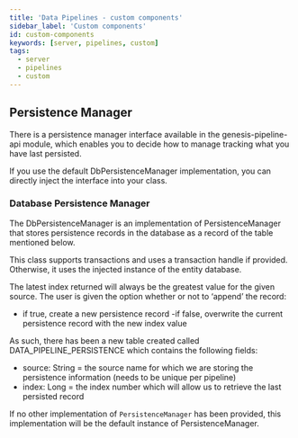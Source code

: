 ```yaml
---
title: 'Data Pipelines - custom components'
sidebar_label: 'Custom components'
id: custom-components
keywords: [server, pipelines, custom]
tags:
  - server
  - pipelines
  - custom
---
```


## Persistence Manager

There is a persistence manager interface available in the genesis-pipeline-api module, which enables you to decide how to manage tracking what you have last persisted.

If you use the default DbPersistenceManager implementation, you can directly inject the interface into your class.

### Database Persistence Manager

The DbPersistenceManager is an implementation of PersistenceManager that stores persistence records in the database as a record of the table mentioned below.

This class supports transactions and uses a transaction handle if provided. Otherwise, it uses the injected instance of the entity database.

The latest index returned will always be the greatest value for the given source. The user is given the option whether or not to ‘append’ the record:

- if true, create a new persistence record
-if false, overwrite the current persistence record with the new index value

As such, there has been a new table created called DATA_PIPELINE_PERSISTENCE which contains the following fields:

- source: String = the source name for which we are storing the persistence information (needs to be unique per pipeline)
- index: Long = the index number which will allow us to retrieve the last persisted record

If no other implementation of `PersistenceManager` has been provided, this implementation will be the default instance of PersistenceManager.
